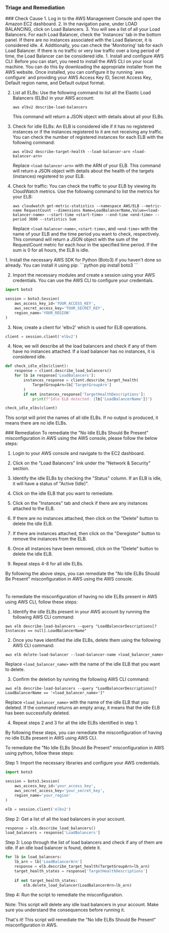 
### Triage and Remediation
<Tabs>

<Tab title='Cause'>
### Check Cause
<AccordionGroup>
<Accordion title='Using Console' defaultOpen='true'>
1. Log in to the AWS Management Console and open the Amazon EC2 dashboard.
2. In the navigation pane, under LOAD BALANCING, click on Load Balancers.
3. You will see a list of all your Load Balancers. For each Load Balancer, check the 'Instances' tab in the bottom panel. If there are no instances associated with the Load Balancer, it is considered idle.
4. Additionally, you can check the 'Monitoring' tab for each Load Balancer. If there is no traffic or very low traffic over a long period of time, the Load Balancer can be considered idle.
</Accordion>

<Accordion title='Using CLI'>
1. Install and configure AWS CLI: Before you can start, you need to install the AWS CLI on your local machine. You can do this by downloading the appropriate installer from the AWS website. Once installed, you can configure it by running `aws configure` and providing your AWS Access Key ID, Secret Access Key, Default region name, and Default output format.

2. List all ELBs: Use the following command to list all the Elastic Load Balancers (ELBs) in your AWS account:

   ```
   aws elbv2 describe-load-balancers
   ```

   This command will return a JSON object with details about all your ELBs.

3. Check for idle ELBs: An ELB is considered idle if it has no registered instances or if the instances registered to it are not receiving any traffic. You can check the number of registered instances for each ELB with the following command:

   ```
   aws elbv2 describe-target-health --load-balancer-arn <load-balancer-arn>
   ```

   Replace `<load-balancer-arn>` with the ARN of your ELB. This command will return a JSON object with details about the health of the targets (instances) registered to your ELB.

4. Check for traffic: You can check the traffic to your ELB by viewing its CloudWatch metrics. Use the following command to list the metrics for your ELB:

   ```
   aws cloudwatch get-metric-statistics --namespace AWS/ELB --metric-name RequestCount --dimensions Name=LoadBalancerName,Value=<load-balancer-name> --start-time <start-time> --end-time <end-time> --period 3600 --statistics Sum
   ```

   Replace `<load-balancer-name>`, `<start-time>`, and `<end-time>` with the name of your ELB and the time period you want to check, respectively. This command will return a JSON object with the sum of the RequestCount metric for each hour in the specified time period. If the sum is 0 for all hours, the ELB is idle.
</Accordion>

<Accordion title='Using Python'>
1. Install the necessary AWS SDK for Python (Boto3) if you haven't done so already. You can install it using pip:
```python
pip install boto3
```

2. Import the necessary modules and create a session using your AWS credentials. You can use the AWS CLI to configure your credentials.
```python
import boto3

session = boto3.Session(
    aws_access_key_id='YOUR_ACCESS_KEY',
    aws_secret_access_key='YOUR_SECRET_KEY',
    region_name='YOUR_REGION'
)
```

3. Now, create a client for 'elbv2' which is used for ELB operations.
```python
client = session.client('elbv2')
```

4. Now, we will describe all the load balancers and check if any of them have no instances attached. If a load balancer has no instances, it is considered idle.
```python
def check_idle_elbs(client):
    response = client.describe_load_balancers()
    for lb in response['LoadBalancers']:
        instances_response = client.describe_target_health(
            TargetGroupArn=lb['TargetGroupArn']
        )
        if not instances_response['TargetHealthDescriptions']:
            print(f"Idle ELB detected: {lb['LoadBalancerName']}")

check_idle_elbs(client)
```
This script will print the names of all idle ELBs. If no output is produced, it means there are no idle ELBs.
</Accordion>

</AccordionGroup>
</Tab>
<Tab title='Remediation'>
### Remediation

<AccordionGroup>
<Accordion title='Using Console' defaultOpen='true'>
To remediate the "No Idle ELBs Should Be Present" misconfiguration in AWS using the AWS console, please follow the below steps:

1. Login to your AWS console and navigate to the EC2 dashboard.

2. Click on the "Load Balancers" link under the "Network & Security" section.

3. Identify the idle ELBs by checking the "Status" column. If an ELB is idle, it will have a status of "Active (Idle)".

4. Click on the idle ELB that you want to remediate.

5. Click on the "Instances" tab and check if there are any instances attached to the ELB.

6. If there are no instances attached, then click on the "Delete" button to delete the idle ELB.

7. If there are instances attached, then click on the "Deregister" button to remove the instances from the ELB.

8. Once all instances have been removed, click on the "Delete" button to delete the idle ELB.

9. Repeat steps 4-8 for all idle ELBs.

By following the above steps, you can remediate the "No Idle ELBs Should Be Present" misconfiguration in AWS using the AWS console.

#
</Accordion>

<Accordion title='Using CLI'>
To remediate the misconfiguration of having no idle ELBs present in AWS using AWS CLI, follow these steps:

1. Identify the idle ELBs present in your AWS account by running the following AWS CLI command:
```
aws elb describe-load-balancers --query "LoadBalancerDescriptions[?Instances == null].LoadBalancerName"
```

2. Once you have identified the idle ELBs, delete them using the following AWS CLI command:
```
aws elb delete-load-balancer --load-balancer-name <load_balancer_name>
```
Replace `<load_balancer_name>` with the name of the idle ELB that you want to delete.

3. Confirm the deletion by running the following AWS CLI command:
```
aws elb describe-load-balancers --query "LoadBalancerDescriptions[?LoadBalancerName == '<load_balancer_name>']"
```
Replace `<load_balancer_name>` with the name of the idle ELB that you deleted. If the command returns an empty array, it means that the idle ELB has been successfully deleted.

4. Repeat steps 2 and 3 for all the idle ELBs identified in step 1.

By following these steps, you can remediate the misconfiguration of having no idle ELBs present in AWS using AWS CLI.
</Accordion>

<Accordion title='Using Python'>
To remediate the "No Idle ELBs Should Be Present" misconfiguration in AWS using python, follow these steps:

Step 1: Import the necessary libraries and configure your AWS credentials.

```python
import boto3

session = boto3.Session(
    aws_access_key_id='your_access_key',
    aws_secret_access_key='your_secret_key',
    region_name='your_region'
)

elb = session.client('elbv2')
```

Step 2: Get a list of all the load balancers in your account.

```python
response = elb.describe_load_balancers()
load_balancers = response['LoadBalancers']
```

Step 3: Loop through the list of load balancers and check if any of them are idle. If an idle load balancer is found, delete it.

```python
for lb in load_balancers:
    lb_arn = lb['LoadBalancerArn']
    response = elb.describe_target_health(TargetGroupArn=lb_arn)
    target_health_states = response['TargetHealthDescriptions']
    
    if not target_health_states:
        elb.delete_load_balancer(LoadBalancerArn=lb_arn)
```

Step 4: Run the script to remediate the misconfiguration.

Note: This script will delete any idle load balancers in your account. Make sure you understand the consequences before running it.

That's it! This script will remediate the "No Idle ELBs Should Be Present" misconfiguration in AWS.
</Accordion>

</AccordionGroup>
</Tab>
</Tabs>
